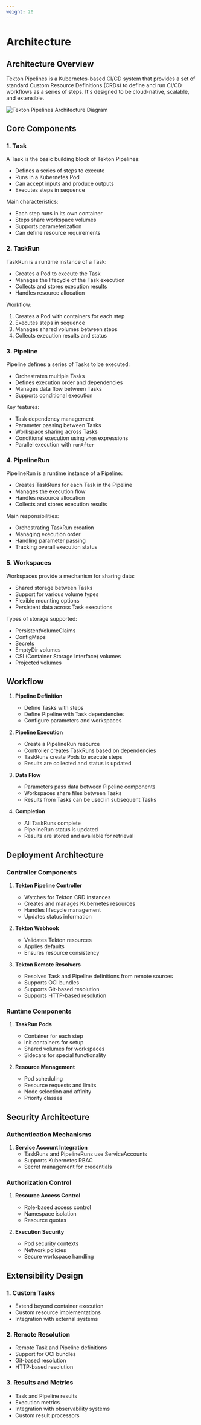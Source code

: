 ```yaml
---
weight: 20
---
```


# Architecture

## Architecture Overview

Tekton Pipelines is a Kubernetes-based CI/CD system that provides a set of standard Custom Resource Definitions (CRDs) to define and run CI/CD workflows as a series of steps. It's designed to be cloud-native, scalable, and extensible.

![Tekton Pipelines Architecture Diagram](/pipelines/PipelineFlow.svg)

## Core Components

### 1. Task

A Task is the basic building block of Tekton Pipelines:

- Defines a series of steps to execute
- Runs in a Kubernetes Pod
- Can accept inputs and produce outputs
- Executes steps in sequence

Main characteristics:

- Each step runs in its own container
- Steps share workspace volumes
- Supports parameterization
- Can define resource requirements

### 2. TaskRun

TaskRun is a runtime instance of a Task:

- Creates a Pod to execute the Task
- Manages the lifecycle of the Task execution
- Collects and stores execution results
- Handles resource allocation

Workflow:

1. Creates a Pod with containers for each step
2. Executes steps in sequence
3. Manages shared volumes between steps
4. Collects execution results and status

### 3. Pipeline

Pipeline defines a series of Tasks to be executed:

- Orchestrates multiple Tasks
- Defines execution order and dependencies
- Manages data flow between Tasks
- Supports conditional execution

Key features:

- Task dependency management
- Parameter passing between Tasks
- Workspace sharing across Tasks
- Conditional execution using `when` expressions
- Parallel execution with `runAfter`

### 4. PipelineRun

PipelineRun is a runtime instance of a Pipeline:

- Creates TaskRuns for each Task in the Pipeline
- Manages the execution flow
- Handles resource allocation
- Collects and stores execution results

Main responsibilities:

- Orchestrating TaskRun creation
- Managing execution order
- Handling parameter passing
- Tracking overall execution status

### 5. Workspaces

Workspaces provide a mechanism for sharing data:

- Shared storage between Tasks
- Support for various volume types
- Flexible mounting options
- Persistent data across Task executions

Types of storage supported:

- PersistentVolumeClaims
- ConfigMaps
- Secrets
- EmptyDir volumes
- CSI (Container Storage Interface) volumes
- Projected volumes

## Workflow

1. **Pipeline Definition**
   - Define Tasks with steps
   - Define Pipeline with Task dependencies
   - Configure parameters and workspaces

2. **Pipeline Execution**
   - Create a PipelineRun resource
   - Controller creates TaskRuns based on dependencies
   - TaskRuns create Pods to execute steps
   - Results are collected and status is updated

3. **Data Flow**
   - Parameters pass data between Pipeline components
   - Workspaces share files between Tasks
   - Results from Tasks can be used in subsequent Tasks

4. **Completion**
   - All TaskRuns complete
   - PipelineRun status is updated
   - Results are stored and available for retrieval

## Deployment Architecture

### Controller Components

1. **Tekton Pipeline Controller**
   - Watches for Tekton CRD instances
   - Creates and manages Kubernetes resources
   - Handles lifecycle management
   - Updates status information

2. **Tekton Webhook**
   - Validates Tekton resources
   - Applies defaults
   - Ensures resource consistency

3. **Tekton Remote Resolvers**
   - Resolves Task and Pipeline definitions from remote sources
   - Supports OCI bundles
   - Supports Git-based resolution
   - Supports HTTP-based resolution

### Runtime Components

1. **TaskRun Pods**
   - Container for each step
   - Init containers for setup
   - Shared volumes for workspaces
   - Sidecars for special functionality

2. **Resource Management**
   - Pod scheduling
   - Resource requests and limits
   - Node selection and affinity
   - Priority classes

## Security Architecture

### Authentication Mechanisms

1. **Service Account Integration**
   - TaskRuns and PipelineRuns use ServiceAccounts
   - Supports Kubernetes RBAC
   - Secret management for credentials

### Authorization Control

1. **Resource Access Control**
   - Role-based access control
   - Namespace isolation
   - Resource quotas

2. **Execution Security**
   - Pod security contexts
   - Network policies
   - Secure workspace handling

## Extensibility Design

### 1. Custom Tasks

- Extend beyond container execution
- Custom resource implementations
- Integration with external systems

### 2. Remote Resolution

- Remote Task and Pipeline definitions
- Support for OCI bundles
- Git-based resolution
- HTTP-based resolution

### 3. Results and Metrics

- Task and Pipeline results
- Execution metrics
- Integration with observability systems
- Custom result processors
